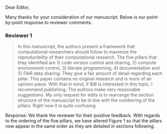 
Dear Editor,

Many thanks for your consideration of our manuscript.
Below is our point-by-point response to reviewer comments.

### Reviewer 1

> In this manuscript, the authors present a framework that computational researchers should follow to maximize the reproducibility of their computational research. The five pillars that they identified are 1) code version control and sharing, 2) compute environment control,  3) literate programming, 4) documentation and 5) FAIR data sharing. They give a fair amount of detail regarding each pillar. This paper contains no original research and is more of an opinion piece. With that in mind, if BiB is interested in this topic, I recommend publishing. The authors make very reasonable suggestions. My only request for edits is to rearrange the section structure of the manuscript to be in line with the numbering of the pillars. Right now it is quite confusing.

Response: We thank the reviewer for their positive feedback.
With regards to the ordering of the five pillars, we have altered Figure 1 so that the pillars now
appear in the same order as they are detailed in sections following.

